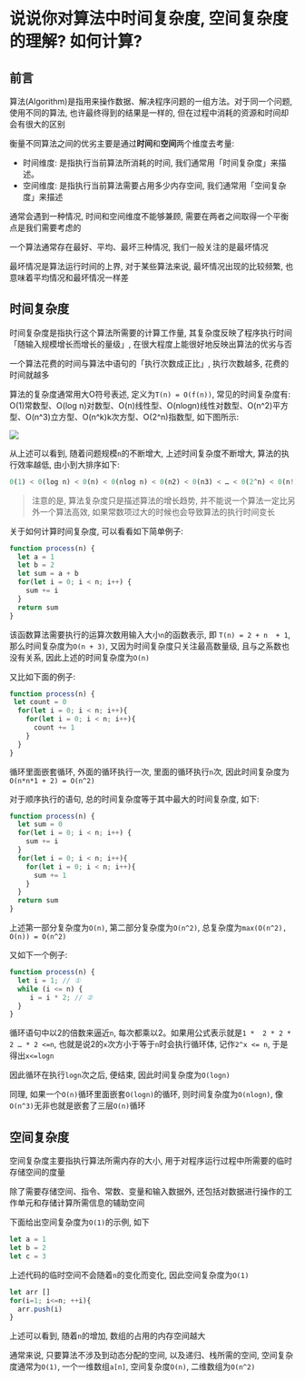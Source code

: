 # 说说你对算法中时间复杂度, 空间复杂度的理解? 如何计算? 

## 前言

算法(Algorithm)是指用来操作数据、解决程序问题的一组方法。对于同一个问题, 使用不同的算法, 也许最终得到的结果是一样的, 但在过程中消耗的资源和时间却会有很大的区别

衡量不同算法之间的优劣主要是通过**时间**和**空间**两个维度去考量: 

- 时间维度: 是指执行当前算法所消耗的时间, 我们通常用「时间复杂度」来描述。
- 空间维度: 是指执行当前算法需要占用多少内存空间, 我们通常用「空间复杂度」来描述

通常会遇到一种情况, 时间和空间维度不能够兼顾, 需要在两者之间取得一个平衡点是我们需要考虑的

一个算法通常存在最好、平均、最坏三种情况, 我们一般关注的是最坏情况

最坏情况是算法运行时间的上界, 对于某些算法来说, 最坏情况出现的比较频繁, 也意味着平均情况和最坏情况一样差

## 时间复杂度

时间复杂度是指执行这个算法所需要的计算工作量, 其复杂度反映了程序执行时间「随输入规模增长而增长的量级」, 在很大程度上能很好地反映出算法的优劣与否

一个算法花费的时间与算法中语句的「执行次数成正比」, 执行次数越多, 花费的时间就越多

算法的复杂度通常用大O符号表述, 定义为`T(n) = O(f(n))`, 常见的时间复杂度有: O(1)常数型、O(log n)对数型、O(n)线性型、O(nlogn)线性对数型、O(n^2)平方型、O(n^3)立方型、O(n^k)k次方型、O(2^n)指数型, 如下图所示: 

![](https://static.vue-js.com/33d5ebf0-16fc-11ec-8e64-91fdec0f05a1.png)

从上述可以看到, 随着问题规模`n`的不断增大, 上述时间复杂度不断增大, 算法的执行效率越低, 由小到大排序如下: 

```js showLineNumbers copy
0(1) < 0(log n) < 0(n) < 0(nlog n) < 0(n2) < 0(n3) < … < 0(2^n) < 0(n!)
```

>注意的是, 算法复杂度只是描述算法的增长趋势, 并不能说一个算法一定比另外一个算法高效, 如果常数项过大的时候也会导致算法的执行时间变长

关于如何计算时间复杂度, 可以看看如下简单例子: 

```js showLineNumbers copy
function process(n) {
  let a = 1
  let b = 2
  let sum = a + b
  for(let i = 0; i < n; i++) {
    sum += i
  }
  return sum
}
```

该函数算法需要执行的运算次数用输入大小`n`的函数表示, 即 `T(n) = 2 + n  + 1`, 那么时间复杂度为`O(n + 3)`, 又因为时间复杂度只关注最高数量级, 且与之系数也没有关系, 因此上述的时间复杂度为`O(n)`

又比如下面的例子: 

```js showLineNumbers copy
function process(n) {
 let count = 0
  for(let i = 0; i < n; i++){
    for(let i = 0; i < n; i++){
      count += 1
    }
  }
}
```

循环里面嵌套循环, 外面的循环执行一次, 里面的循环执行`n`次, 因此时间复杂度为 `O(n*n*1 + 2) = O(n^2)`

对于顺序执行的语句, 总的时间复杂度等于其中最大的时间复杂度, 如下: 

```js showLineNumbers copy
function process(n) {
  let sum = 0
  for(let i = 0; i < n; i++) {
    sum += i
  }
  for(let i = 0; i < n; i++){
    for(let i = 0; i < n; i++){
      sum += 1
    }
  }
  return sum
}
```

上述第一部分复杂度为`O(n)`, 第二部分复杂度为`O(n^2)`, 总复杂度为`max(O(n^2), O(n)) = O(n^2)`

又如下一个例子: 

```js showLineNumbers copy
function process(n) {
  let i = 1; // ①
  while (i <= n) {
     i = i * 2; // ②
  }
}
```

循环语句中以2的倍数来逼近`n`, 每次都乘以2。如果用公式表示就是`1 *  2 * 2 * 2 … * 2 <=n`, 也就是说2的`x`次方小于等于`n`时会执行循环体, 记作`2^x <= n`, 于是得出`x<=logn`

因此循环在执行`logn`次之后, 便结束, 因此时间复杂度为`O(logn)`

同理, 如果一个`O(n)`循环里面嵌套`O(logn)`的循环, 则时间复杂度为`O(nlogn)`, 像`O(n^3)`无非也就是嵌套了三层`O(n)`循环

## 空间复杂度

空间复杂度主要指执行算法所需内存的大小, 用于对程序运行过程中所需要的临时存储空间的度量

除了需要存储空间、指令、常数、变量和输入数据外, 还包括对数据进行操作的工作单元和存储计算所需信息的辅助空间

下面给出空间复杂度为`O(1)`的示例, 如下

```js showLineNumbers copy
let a = 1
let b = 2
let c = 3
```

上述代码的临时空间不会随着`n`的变化而变化, 因此空间复杂度为`O(1)`

```js showLineNumbers copy
let arr []
for(i=1; i<=n; ++i){
  arr.push(i)
}
```

上述可以看到, 随着`n`的增加, 数组的占用的内存空间越大

通常来说, 只要算法不涉及到动态分配的空间, 以及递归、栈所需的空间, 空间复杂度通常为`O(1)`, 一个一维数组`a[n]`, 空间复杂度`O(n)`, 二维数组为`O(n^2)`
